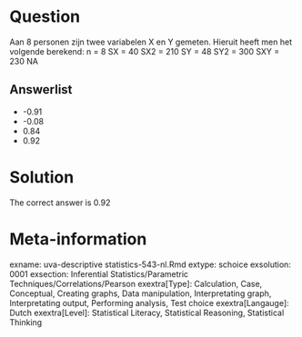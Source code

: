 Question
========

Aan 8 personen zijn twee variabelen X en Y gemeten. Hieruit heeft men het volgende berekend:
n = 8
SX = 40
SX2 = 210
SY = 48
SY2 = 300
SXY = 230
NA

Answerlist
----------
* -0.91
* -0.08
* 0.84
* 0.92

Solution
========

The correct answer is  0.92

Meta-information
================
exname: uva-descriptive statistics-543-nl.Rmd
extype: schoice
exsolution: 0001
exsection: Inferential Statistics/Parametric Techniques/Correlations/Pearson
exextra[Type]: Calculation, Case, Conceptual, Creating graphs, Data manipulation, Interpretating graph, Interpretating output, Performing analysis, Test choice
exextra[Langauge]: Dutch
exextra[Level]: Statistical Literacy, Statistical Reasoning, Statistical Thinking
